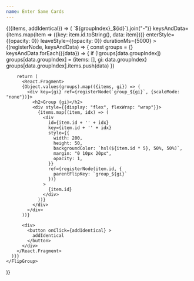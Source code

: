 ```yaml
---
name: Enter Same Cards
---
```



<GroupManager groupCount={1} itemCount={0}>
  {({items, addIdentical}) => (
    <FlipGroup
      changeKey={items.map(({id, groupIndex}) => `${groupIndex}_${id}`).join("-")}
      keysAndData={items.map(item => ({key: item.id.toString(), data: item}))}
      enterStyle={{opacity: 0}}
      leaveStyle={{opacity: 0}}
      durationMs={5000}
    >
      {(registerNode, keysAndData) => {
        const groups = {}
        keysAndData.forEach(({data}) => {
          if (!groups[data.groupIndex]) groups[data.groupIndex] = {items: [], gi: data.groupIndex}
          groups[data.groupIndex].items.push(data)
        })

        return (
          <React.Fragment>
          {Object.values(groups).map(({items, gi}) => (
            <div key={gi} ref={registerNode(`group_${gi}`, {scaleMode: "none"})}>
              <h2>Group {gi}</h2>
              <div style={{display: "flex", flexWrap: "wrap"}}>
                {items.map((item, idx) => (
                  <div
                    id={item.id + '' + idx}
                    key={item.id + '' + idx}
                    style={{
                      width: 200,
                      height: 50,
                      backgroundColor: `hsl(${item.id * 5}, 50%, 50%)`,
                      margin: "0 10px 20px",
                      opacity: 1,
                    }}
                    ref={registerNode(item.id, {
                      parentFlipKey: `group_${gi}`
                    })}
                  >
                    {item.id}
                  </div>
                ))}
              </div>
            </div>
          ))}

          <div>
            <button onClick={addIdentical} >
              addIdentical
            </button>
          </div>
        </React.Fragment>
      )}}
    </FlipGroup>
  )}
</GroupManager>
